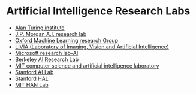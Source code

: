 # Artificial Intelligence Research Labs

- [Alan Turing institute](https://www.turing.ac.uk/)
- [J.P. Morgan A.I. research lab](https://www.jpmorgan.com/technology/artificial-intelligence)
- [Oxford Machine Learning research Group](https://www.robots.ox.ac.uk/~parg/)
- [LIVIA (Laboratory of Imaging, Vision and Artificial Intelligence)](https://en.etsmtl.ca/unites-de-recherche/livia/accueil?lang=en-CA)
- [Microsoft research lab-AI](https://www.microsoft.com/en-us/research/lab/microsoft-research-redmond/)
- [Berkeley AI Research Lab](https://bair.berkeley.edu/)
- [MIT computer science and artificial intelligence laboratory](https://www.csail.mit.edu/)
- [Stanford AI Lab](https://ai.stanford.edu/)
- [Stanford HAL](https://hai.stanford.edu/)
- [MIT HAN Lab](https://hanlab.mit.edu/)
